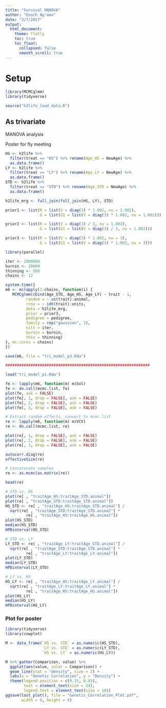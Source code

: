 ```yaml
---
title: "Survival MANOVA"
author: "Enoch Ng'oma"
date: "3/7/2017"
output:
  html_document:
    theme: flatly
    toc: true
    toc_float:
      collapsed: false
      smooth_scroll: true
---
```


# Setup

```r
library(MCMCglmm)
library(tidyverse)

source("h2life_load_data.R")
```

## As trivariate

MANOVA analysis

Poster for fly meeting

```r
HS <- h2life %>% 
  filter(treat == "HS") %>% rename(Age_HS = NewAge) %>% 
  as.data.frame()
LY <- h2life %>% 
  filter(treat == "LY") %>% rename(Age_LY = NewAge) %>% 
  as.data.frame()
STD <- h2life %>%
  filter(treat == "STD") %>% rename(Age_STD = NewAge) %>% 
  as.data.frame()

h2life_mrg <- full_join(full_join(HS, LY), STD)

prior1 <- list(R = list(V = diag(3) * 1.002, nu = 1.002),
               G = list(G1 = list(V = diag(3) * 1.002, nu = 1.002)))

prior2 <- list(R = list(V = diag(3) / 3, nu = 1.002),
               G = list(G1 = list(V = diag(3) / 3, nu = 1.002)))

prior3 <- list(R = list(V = diag(3) * 1.002, nu = 3),
               G = list(G1 = list(V = diag(3) * 1.002, nu = 3)))

library(parallel)

iter <- 2000000
burnin <- 20000
thinning <- 500
chains <- 12

system.time({
m6 <- mclapply(1:chains, function(i) {
   MCMCglmm(cbind(Age_STD, Age_HS, Age_LY) ~ trait - 1,
         random = ~ us(trait):animal,
         rcov = ~ idh(trait):units,
         data = h2life_mrg,
         prior = prior3,
         pedigree = pedigree,
         family = rep("gaussian", 3),
         nitt = iter,
         burnin = burnin,
         thin = thinning)
}, mc.cores = chains)
})

save(m6, file = "tri_model_p3.Rda")

###############################################################

load("tri_model_p1.Rda")

fe <- lapply(m6, function(m) m$Sol)
fe <- do.call(mcmc.list, fe)
plot(fe, ask = FALSE)
plot(fe[, 1, drop = FALSE], ask = FALSE)
plot(fe[, 2, drop = FALSE], ask = FALSE)
plot(fe[, 3, drop = FALSE], ask = FALSE)

# Extract random effects, convert to mcmc.list
re <- lapply(m6, function(m) m$VCV)
re <- do.call(mcmc.list, re)

plot(re[, 1, drop = FALSE], ask = FALSE)
plot(re[, 2, drop = FALSE], ask = FALSE)
plot(re[, 3, drop = FALSE], ask = FALSE)

autocorr.diag(re)
effectiveSize(re)

# Concatenate samples
re <- as.mcmc(as.matrix(re))

head(re)

# STD vs. HS
plot(re[ , "traitAge_HS:traitAge_STD.animal"])
plot(re[ , "traitAge_STD:traitAge_STD.animal"])
HS_STD <- re[ , "traitAge_HS:traitAge_STD.animal"] /
  sqrt(re[ , "traitAge_STD:traitAge_STD.animal"] *
         re[ , "traitAge_HS:traitAge_HS.animal"])
plot(HS_STD)
median(HS_STD)
HPDinterval(HS_STD)

# STD vs. LY
LY_STD <- re[ , "traitAge_LY:traitAge_STD.animal"] /
  sqrt(re[ , "traitAge_STD:traitAge_STD.animal"] *
         re[ , "traitAge_LY:traitAge_LY.animal"])
plot(LY_STD)
median(LY_STD)
HPDinterval(LY_STD)

# LY vs. HS
HS_LY <- re[ , "traitAge_HS:traitAge_LY.animal"] /
  sqrt(re[ , "traitAge_LY:traitAge_LY.animal"] *
         re[ , "traitAge_HS:traitAge_HS.animal"])
plot(HS_LY)
median(HS_LY)
HPDinterval(HS_LY)
```

### Plot for poster

```r
library(tidyverse)
library(cowplot)

M <- data_frame(`HS vs. STD` = as.numeric(HS_STD),
                `LY vs. STD` = as.numeric(LY_STD),
                `HS vs. LY` = as.numeric(HS_LY))

M %>% gather(Comparison, value) %>%
  ggplot(aes(value, color = Comparison)) +
  geom_line(stat = "density", size = 2) +
  labs(x = "Genetic Correlation", y = "Density") +
  theme(legend.position = c(0.15, 0.85),
        text = element_text(size = 24),
        legend.text = element_text(size = 18))
ggsave(last_plot(), file = "Genetic_Correlation_Plot.pdf",
       width = 8, height = 6)
```

